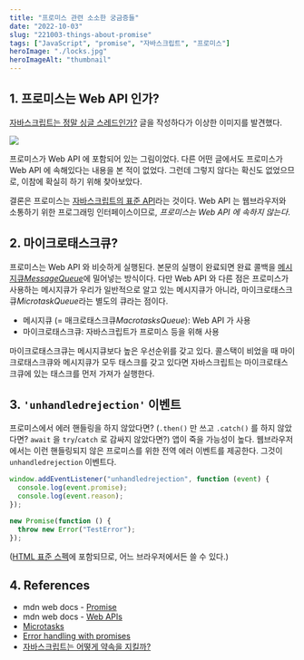 ```yaml
---
title: "프로미스 관련 소소한 궁금증들"
date: "2022-10-03"
slug: "221003-things-about-promise"
tags: ["JavaScript", "promise", "자바스크립트", "프로미스"]
heroImage: "./locks.jpg"
heroImageAlt: "thumbnail"
---
```


## 1. 프로미스는 Web API 인가?

[자바스크립트는 정말 싱글 스레드인가?](https://velog.io/@ricale/%EC%9E%90%EB%B0%94%EC%8A%A4%ED%81%AC%EB%A6%BD%ED%8A%B8%EB%8A%94-%EC%A0%95%EB%A7%90-%EC%8B%B1%EA%B8%80-%EC%8A%A4%EB%A0%88%EB%93%9C%EC%9D%B8%EA%B0%80) 글을 작성하다가 이상한 이미지를 발견했다.

![](./1.png)

프로미스가 Web API 에 포함되어 있는 그림이었다. 다른 어떤 글에서도 프로미스가 Web API 에 속해있다는 내용을 본 적이 없었다. 그런데 그렇지 않다는 확신도 없었으므로, 이참에 확실히 하기 위해 찾아보았다.

결론은 프로미스는 [자바스크립트의 표준 API](https://velog.velcdn.com/images/ricale/post/39354cb5-e62f-4ac4-b6ec-e094acfeae62/image.png)라는 것이다. Web API 는 웹브라우저와 소통하기 위한 프로그래밍 인터페이스이므로, _프로미스는 Web API 에 속하지 않는다_.

## 2. 마이크로태스크큐?

프로미스는 Web API 와 비슷하게 실행된다. 본문의 실행이 완료되면 완료 콜백을 [메시지큐*MessageQueue*](https://developer.mozilla.org/en-US/docs/Web/JavaScript/EventLoop#queue)에 밀어넣는 방식이다. 다만 Web API 와 다른 점은 프로미스가 사용하는 메시지큐가 우리가 일반적으로 알고 있는 메시지큐가 아니라, 마이크로태스크큐*MicrotaskQueue*라는 별도의 큐라는 점이다.

- 메시지큐 (= 매크로태스크큐*MacrotasksQueue*): Web API 가 사용
- 마이크로태스크큐: 자바스크립트가 프로미스 등을 위해 사용

마이크로태스크큐는 메시지큐보다 높은 우선순위를 갖고 있다. 콜스택이 비었을 때 마이크로태스크큐와 메시지큐가 모두 태스크를 갖고 있다면 자바스크립트는 마이크로태스크큐에 있는 태스크를 먼저 가져가 실행한다.

## 3. `'unhandledrejection'` 이벤트

프로미스에서 에러 핸들링을 하지 않았다면? (`.then()` 만 쓰고 `.catch()` 를 하지 않았다면? `await` 을 `try`/`catch` 로 감싸지 않았다면?) 앱이 죽을 가능성이 높다. 웹브라우저에서는 이런 핸들링되지 않은 프로미스를 위한 전역 에러 이벤트를 제공한다. 그것이 `unhandledrejection` 이벤트다.

```js
window.addEventListener("unhandledrejection", function (event) {
  console.log(event.promise);
  console.log(event.reason);
});

new Promise(function () {
  throw new Error("TestError");
});
```

([HTML 표준 스펙](https://html.spec.whatwg.org/multipage/webappapis.html#unhandled-promise-rejections)에 포함되므로, 어느 브라우저에서든 쓸 수 있다.)

## 4. References

- mdn web docs - [Promise](https://developer.mozilla.org/en-US/docs/Web/JavaScript/Reference/Global_Objects/Promise)
- mdn web docs - [Web APIs](https://developer.mozilla.org/en-US/docs/Web/API)
- [Microtasks](https://javascript.info/microtask-queue)
- [Error handling with promises](https://javascript.info/promise-error-handling)
- [자바스크립트는 어떻게 약속을 지킬까?](https://ui.toast.com/posts/ko_20220725)
